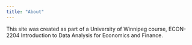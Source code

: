 ```yaml
---
title: "About"
---
```


This site was created as part of a University of Winnipeg course, ECON-2204 Introduction to Data Analysis for Economics and Finance. 